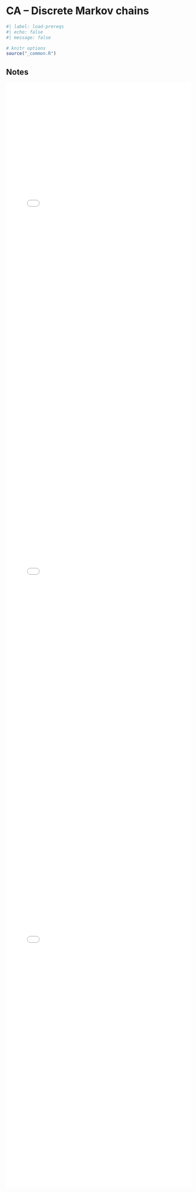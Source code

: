 # CA -- Discrete Markov chains

```r
#| label: load-prereqs
#| echo: false
#| message: false

# knitr options
source("_common.R")

```

## Notes 

<embed src="files/ca-1-6a-notes.pdf"type="application/pdf" width="100%" height="1000px"></embed>

<embed src="files/ca-1-6b-notes.pdf"type="application/pdf" width="100%" height="1000px"></embed>

<embed src="files/ca-1-6c-notes.pdf"type="application/pdf" width="100%" height="1000px"></embed>